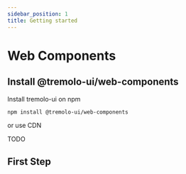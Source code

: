 ```yaml
---
sidebar_position: 1
title: Getting started
---
```


# Web Components

## Install @tremolo-ui/web-components

Install tremolo-ui on npm

```bash
npm install @tremolo-ui/web-components
```

or use CDN

TODO

## First Step

```
```